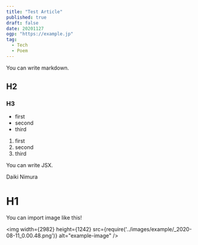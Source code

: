```yaml
---
title: "Test Article"
published: true
draft: false
date: 20201127
ogp: "https://example.jp"
tag:
  - Tech
  - Poem
---
```



You can write markdown.

## H2
### H3

- first
- second
- third

1. first
2. second
3. third

You can write JSX.

<div className="test">Daiki Nimura</div>
<H1>H1</H1>


You can import image like this!

<img
  width={2982}
  height={1242}
  src={require('../images/example/_2020-08-11_0.00.48.png')}
  alt="example-image"
/>
